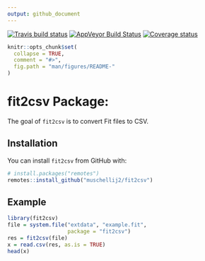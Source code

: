 ```yaml
---
output: github_document
---
```


<!-- badges: start -->
[![Travis build status](https://travis-ci.com/muschellij2/fit2csv.svg?branch=master)](https://travis-ci.com/muschellij2/fit2csv)
[![AppVeyor Build Status](https://ci.appveyor.com/api/projects/status/github/muschellij2/fit2csv?branch=master&svg=true)](https://ci.appveyor.com/project/muschellij2/fit2csv)
[![Coverage status](https://codecov.io/gh/muschellij2/fit2csv/branch/master/graph/badge.svg)](https://codecov.io/github/muschellij2/fit2csv?branch=master)
<!-- badges: end -->
<!-- README.md is generated from README.Rmd. Please edit that file -->

```r
knitr::opts_chunk$set(
  collapse = TRUE,
  comment = "#>",
  fig.path = "man/figures/README-"
)
```

# fit2csv Package: 

The goal of `fit2csv` is to convert Fit files to CSV.

## Installation

You can install `fit2csv` from GitHub with:

```r
# install.packages("remotes")
remotes::install_github("muschellij2/fit2csv")
```


## Example

```r
library(fit2csv)
file = system.file("extdata", "example.fit",
                   package = "fit2csv")
res = fit2csv(file)
x = read.csv(res, as.is = TRUE)
head(x)
```
